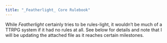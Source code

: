 ```yaml
---
title: "_Featherlight_ Core Rulebook"
---
```


While _Featherlight_ certainly tries to be rules-light, it wouldn't be much of a TTRPG system if it had no rules at all. See below for details and note that I will be updating the attached file as it reaches certain milestones.
